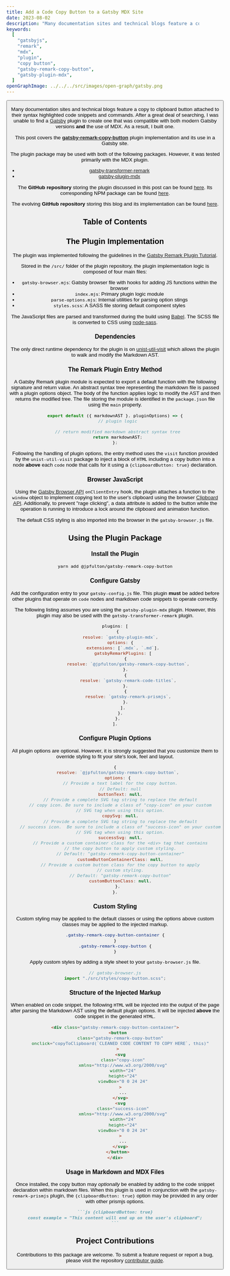 ```yaml
---
title: Add a Code Copy Button to a Gatsby MDX Site
date: 2023-08-02
description: "Many documentation sites and technical blogs feature a copy to clipboard button attached to their syntax highlighted code snippets and commands. After a great deal of searching, I was unable to find a Gatsby plugin to create one that was compatible with both modern Gatsby versions and the use of MDX. As a result, I built one."
keywords:
  [
    "gatsbyjs",
    "remark",
    "mdx",
    "plugin",
    "copy button",
    "gatsby-remark-copy-button",
    "gatsby-plugin-mdx",
  ]
openGraphImage: ../../../src/images/open-graph/gatsby.png
---
```



<Button />

Many documentation sites and technical blogs feature a copy to clipboard
button attached to their syntax highlighted code snippets and commands.
After a great deal of searching, I was unable to find a
[Gatsby](https://www.gatsbyjs.com/) plugin to create one that was compatible
with both modern Gatsby versions **and** the use of MDX. As a result, I built one.

This post covers the **[gatsby-remark-copy-button](https://github.com/jpfulton/gatsby-remark-copy-button)**
plugin implementation and its use in a Gatsby site.

The plugin package may be used with both of the following packages. However,
it was tested primarily with the MDX plugin.

- [gatsby-transformer-remark](https://www.gatsbyjs.com/plugins/gatsby-transformer-remark/)
- [gatsby-plugin-mdx](https://www.gatsbyjs.com/plugins/gatsby-plugin-mdx/)

The **GitHub repository** storing the plugin discussed in this post can be
found [here](https://github.com/jpfulton/gatsby-remark-copy-button). Its
corresponding NPM package can be found
[here](https://www.npmjs.com/package/@jpfulton/gatsby-remark-copy-button).

The evolving **GitHub repository** storing this blog and its implementation can be
found [here](https://github.com/jpfulton/blog).

## Table of Contents

## The Plugin Implementation

The plugin was implemented following the guidelines in the
[Gatsby Remark Plugin Tutorial](https://www.gatsbyjs.com/tutorial/remark-plugin-tutorial/).

Stored in the `/src/` folder of the plugin repository, the plugin implementation
logic is composed of four main files:

- `gatsby-browser.mjs`: Gatsby browser file with hooks for adding JS functions
  within the browser
- `index.mjs`: Primary plugin logic module
- `parse-options.mjs`: Internal utilities for parsing option stings
- `styles.scss`: A SASS file storing default component styles

The JavaScript files are parsed and transformed during the build using
[Babel](https://babeljs.io). The SCSS file is converted to CSS using
[node-sass](https://www.npmjs.com/package/node-sass).

### Dependencies

The only direct runtime dependency for the plugin is on
[unist-util-visit](https://github.com/syntax-tree/unist-util-visit) which
allows the plugin to walk and modify the Markdown AST.

### The Remark Plugin Entry Method

A Gatsby Remark plugin module is expected to export a default function
with the following signature and return value. An abstract syntax tree
representing the markdown file is passed with a plugin options object.
The body of the function applies logic to modify the AST and then returns
the modified tree. The file storing the module is identified in the
`package.json` file using the `main` property.

```javascript
export default ({ markdownAST }, pluginOptions) => {
  // plugin logic

  // return modified markdown abstract syntax tree
  return markdownAST;
};
```

Following the handling of plugin options, the entry method uses the
`visit` function provided by the `unist-util-visit` package to
inject a block of `HTML` including a copy button into a node **above**
each `code` node that calls for it using a `{clipboardButton: true}`
declaration.

### Browser JavaScript

Using the [Gatsby Browser API](https://www.gatsbyjs.com/docs/reference/config-files/gatsby-browser/)
`onClientEntry` hook, the plugin attaches a function to the `window` object to
implement copying text to the user's clipboard using the browser
[Clipboard API](https://developer.mozilla.org/en-US/docs/Web/API/Clipboard_API).
Additionally, to prevent "rage clicking", a data attribute is added to the button
while the operation is running to introduce a lock around the clipboard and animation
function.

The default CSS styling is also imported into the browser in the `gatsby-browser.js`
file.

## Using the Plugin Package

### Install the Plugin

```bash {clipboardButton: true}
yarn add @jpfulton/gatsby-remark-copy-button
```

### Configure Gatsby

Add the configuration entry to your `gatsby-config.js` file. This plugin
**must** be added before other plugins that operate on `code` nodes and
markdown code snippets to operate correctly.

The following listing assumes you are using the `gatsby-plugin-mdx` plugin.
However, this plugin may also be used with the `gatsby-transformer-remark` plugin.

```js
plugins: [
  {
    resolve: `gatsby-plugin-mdx`,
    options: {
      extensions: [`.mdx`, `.md`],
      gatsbyRemarkPlugins: [
        {
          resolve: `@jpfulton/gatsby-remark-copy-button`,
        },
        {
          resolve: `gatsby-remark-code-titles`,
        },
        {
          resolve: `gatsby-remark-prismjs`,
        },
      ],
    },
  },
],
```

### Configure Plugin Options

All plugin options are optional. However, it is strongly suggested that
you customize them to override styling to fit your site's look, feel and layout.

```js {clipboardButton: true}
{
  resolve: `@jpfulton/gatsby-remark-copy-button`,
  options: {
    // Provide a text label for the copy button.
    // Default: null
    buttonText: null,
    // Provide a complete SVG tag string to replace the default
    // copy icon. Be sure to include a class of "copy-icon" on your custom
    // SVG tag when using this option.
    copySvg: null,
    // Provide a complete SVG tag string to replace the default
    // success icon.  Be sure to include a class of "success-icon" on your custom
    // SVG tag when using this option.
    successSvg: null,
    // Provide a custom container class for the <div> tag that contains
    // the copy button to apply custom styling.
    // Default: "gatsby-remark-copy-button-container"
    customButtonContainerClass: null,
    // Provide a custom button class for the copy button to apply
    // custom styling.
    // Default: "gatsby-remark-copy-button"
    customButtonClass: null,
  },
},
```

### Custom Styling

Custom styling may be applied to the default classes or using the options
above custom classes may be applied to the injected markup.

```css
.gatsby-remark-copy-button-container {
}
.gatsby-remark-copy-button {
}
```

Apply custom styles by adding a style sheet to your `gatsby-browser.js` file.

```js
// gatsby-browser.js
import "./src/styles/copy-button.scss";
```

### Structure of the Injected Markup

When enabled on code snippet, the following `HTML` will be injected into
the output of the page after parsing the Markdown AST using the default
plugin options. It will be injected **above** the code snippet in the
generated `HTML`.

```html
<div class="gatsby-remark-copy-button-container">
  <button
    class="gatsby-remark-copy-button"
    onclick="copyToClipboard(`CLEANED CODE CONTENT TO COPY HERE`, this)"
  >
    <svg
      class="copy-icon"
      xmlns="http://www.w3.org/2000/svg"
      width="24"
      height="24"
      viewBox="0 0 24 24"
    >
      ...
    </svg>
    <svg
      class="success-icon"
      xmlns="http://www.w3.org/2000/svg"
      width="24"
      height="24"
      viewBox="0 0 24 24"
    >
      ...
    </svg>
  </button>
</div>
```

### Usage in Markdown and MDX Files

Once installed, the copy button may _optionally_ be enabled by adding
to the code snippet declaration within markdown files. When this plugin
is used in conjunction with the `gatsby-remark-prismjs` plugin, the
`{clipboardButton: true}` option may be provided in any order with other
prismjs options.

````markdown
```js {clipboardButton: true}
const example = "This content will end up on the user's clipboard";
```
````

## Project Contributions

Contributions to this package are welcome. To submit a feature request
or report a bug, please visit the repository
[contributor guide](https://github.com/jpfulton/gatsby-remark-copy-button/blob/main/CONTRIBUTING.md).

